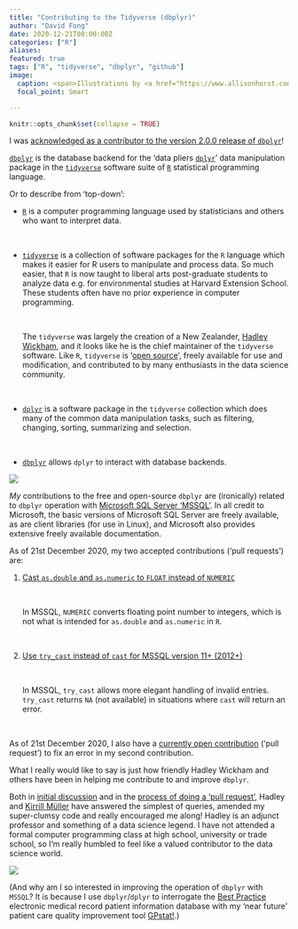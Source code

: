 ```yaml
---
title: "Contributing to the Tidyverse (dbplyr)"
author: "David Fong"
date: 2020-12-21T00:00:00Z
categories: ["R"]
aliases:
featured: true
tags: ["R", "tidyverse", "dbplyr", "github"]
image:
  caption: <span>Illustrations by <a href="https://www.allisonhorst.com/">Allison Horst</a>, artist in residence at <a href="https://blog.rstudio.com/2019/11/18/artist-in-residence/">RStudio</a></span>
  focal_point: Smart

---
```


```r
knitr::opts_chunk$set(collapse = TRUE)
```

I was [acknowledged as a contributor to the version 2.0.0 release of `dbplyr`](https://www.tidyverse.org/blog/2020/11/dbplyr-2-0-0/)!

[`dbplyr`](https://dbplyr.tidyverse.org/) is the database backend for the 'data
pliers [`dplyr`](https://dplyr.tidyverse.org/)' data manipulation package in
the [`tidyverse`](https://www.tidyverse.org/) software suite of [`R`](https://www.r-project.org/about.html)
statistical programming language.

Or to describe from 'top-down':

* [`R`](https://www.r-project.org/about.html) is a computer programming language
  used by statisticians and others who want to interpret data.
  
  <br>
  
* [`tidyverse`](https://www.tidyverse.org/) is a collection of software packages for
  the `R` language which makes it easier for R users to manipulate and process data.
  So much easier, that `R` is now taught to liberal arts post-graduate students
  to analyze data e.g. for environmental studies at Harvard Extension School.
  These students often have no prior experience in computer programming.
  
  <br>
  
  The `tidyverse` was largely the creation of a New Zealander, [Hadley Wickham](http://hadley.nz/),
  and it looks like he is the chief maintainer of the `tidyverse` software.
  Like `R`, `tidyverse` is '[open source](https://en.wikipedia.org/wiki/Open_source)',
  freely available for use and modification, and contributed to by many
  enthusiasts in the data science community.
  
  <br>
  
* [`dplyr`](https://dplyr.tidyverse.org/) is a software package in the `tidyverse`
  collection which does many of the common data manipulation tasks, such as
  filtering, changing, sorting, summarizing and selection.
  
  <br>
  
* [`dbplyr`](https://dbplyr.tidyverse.org/) allows `dplyr` to interact with database
  backends.

![](/document/ContributeTidyverse/tidy_bakers.png)
  
*My* contributions to the free and open-source `dbplyr` are (ironically) related
to `dbplyr` operation with [Microsoft SQL Server 'MSSQL'](https://en.wikipedia.org/wiki/Microsoft_SQL_Server).
In all credit to Microsoft, the basic versions of Microsoft SQL Server are freely
available, as are client libraries (for use in Linux), and Microsoft also provides
extensive freely available documentation.

As of 21st December 2020, my two accepted contributions ('pull requests') are:

1. [Cast `as.double` and `as.numeric` to `FLOAT` instead of `NUMERIC`](https://github.com/tidyverse/dbplyr/pull/388)

   <br>

   In MSSQL, `NUMERIC` converts floating point number to integers, which is
   not what is intended for `as.double` and `as.numeric` in `R`.
   
   <br>
   
2. [Use `try_cast` instead of `cast` for MSSQL version 11+ (2012+)](https://github.com/tidyverse/dbplyr/pull/496)

   <br>

   In MSSQL, `try_cast` allows more elegant handling of invalid entries.
   `try_cast` returns `NA` (not available) in situations where `cast` will return an error.

   <br>

As of 21st December 2020, I also have a [currently open contribution](https://github.com/tidyverse/dbplyr/pull/555)
('pull request') to fix an error in my second contribution.

What I really would like to say is just how friendly Hadley Wickham and others
have been in helping me contribute to and improve `dbplyr`.

Both in [initial discussion](https://github.com/tidyverse/dbplyr/issues/379)
and in the [process of doing a 'pull request'](https://github.com/tidyverse/dbplyr/pull/496),
Hadley and [Kirrill Müller](https://github.com/krlmlr) have answered the simplest
of queries, amended my super-clumsy code and really encouraged me along!
Hadley is an adjunct professor and something of a data science legend. I have
not attended a formal computer programming class at high school, university or
trade school, so I'm really humbled to feel like a valued contributor to
the data science world.

![](/document/ContributeTidyverse/tidy_icecream.jpg)

(And why am I so interested in improving the operation of `dbplyr` with `MSSQL`?
It is because I use `dbplyr`/`dplyr` to interrogate the [Best Practice](https://bpsoftware.net/)
electronic medical record patient information database with my 'near future'
patient care quality improvement tool [GPstat!](https://github.com/DavidPatShuiFong/DailyMeasure).)


